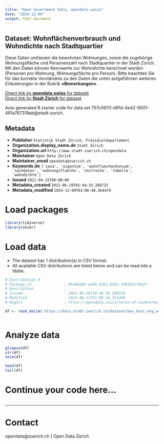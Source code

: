 ```yaml
---
title: "Open Government Data, opendata.swiss"
date: "2024-12-09"
output: html_document
---
```


## Dataset: Wohnflächenverbrauch und Wohndichte nach Stadtquartier


Diese Daten umfassen die bewohnten Wohnungen, sowie die zugehörige Wohnungsfläche und Personenzahl nach Stadtquartier in der Stadt Zürich. Mit den Daten können Kennwerte zur Wohndichte berechnet werden (Personen pro Wohnung, Wohnungsfläche pro Person). 
Bitte beachten Sie für das korrekte Verständnis zu den Daten die unten aufgeführten weiteren Erläuterungen in der Rubrik **«Bemerkungen»**.



[Direct link by **opendata.swiss** for dataset](https://opendata.swiss/de/dataset/wohndichte-nach-eigentumsart-in-der-stadt-zurich-nach-stadtquartieren-seit-2008)<br>
[Direct link by **Stadt Zürich** for dataset](https://data.stadt-zuerich.ch/dataset/bau_best_whg_wfl_pers_ea_quartier_jahr_od6982)

Auto generated R starter code for data set 757c0970-d91d-4e42-9001-491a767318ab@stadt-zurich.

## Metadata

- **Publisher** `Statistik Stadt Zürich, Präsidialdepartement`
- **Organization.display_name.de** `Stadt Zürich`
- **Organization.url** `http://www.stadt-zuerich.ch/opendata`
- **Maintainer** `Open Data Zürich`
- **Maintainer_email** `opendata@zuerich.ch`
- **Keywords.de** `['sasa', 'eigentum', 'wohnflaechenkonsum', 'sachdaten', 'wohnungsflaeche', 'zeitreihe', 'tabelle', 'wohndichte']`
- **Issued** `2021-04-15T00:00:00`
- **Metadata_created** `2021-06-29T02:44:33.260725`
- **Metadata_modified** `2024-12-09T03:06:48.564479`


# Load packages

```r

library(tidyverse)
library(skimr)

```

# Load data

-   The dataset has 1 distribution(s) in CSV format.
-   All available CSV distributions are listed below and can be read into a tibble.

```r

# Distribution 0
# Package_id               : 05a46a95-aad5-42b1-b5b1-1d61b21fbd3f
# Description              : 
# Issued                   : 2021-06-28T18:46:56.290310
# Modified                 : 2024-08-12T21:08:28.331446
# Rights                   : https://opendata.swiss/terms-of-use#terms_open

df <- read_delim('https://data.stadt-zuerich.ch/dataset/bau_best_whg_wfl_pers_ea_quartier_jahr_od6982/download/BAU698OD6982.csv')



```

# Analyze data

```r

glimpse(df)
str(df)
skim(df)

head(df)
tail(df)

```

# Continue your code here...

```r

```

------------------------------------------------------------------------

# Contact

opendata@zuerich.ch | Open Data Zürich
